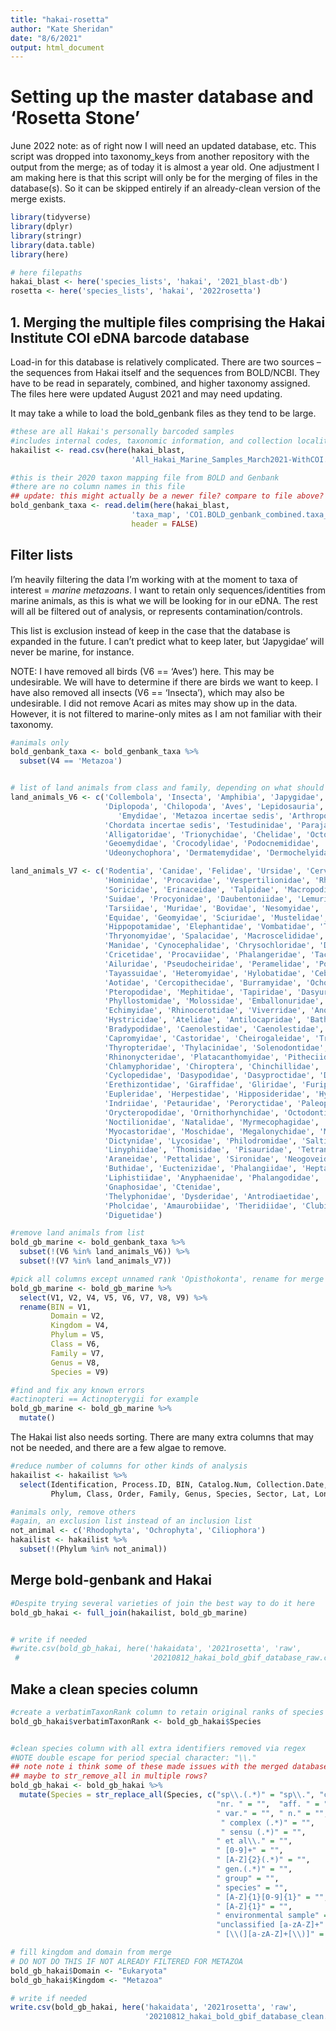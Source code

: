 ```yaml
---
title: "hakai-rosetta"
author: "Kate Sheridan"
date: "8/6/2021"
output: html_document
---
```


# Setting up the master database and 'Rosetta Stone'

June 2022 note: as of right now I will need an updated database, etc. This script was dropped into taxonomy_keys from another repository with the output from the merge; as of today it is almost a year old. 
One adjustment I am making here is that this script will only be for the merging of files in the database(s). So it can be skipped entirely if an already-clean version of the merge exists.


```r
library(tidyverse)
library(dplyr)
library(stringr)
library(data.table)
library(here)

# here filepaths
hakai_blast <- here('species_lists', 'hakai', '2021_blast-db')
rosetta <- here('species_lists', 'hakai', '2022rosetta')
```

## 1. Merging the multiple files comprising the Hakai Institute COI eDNA barcode database


Load-in for this database is relatively complicated. There are two sources -- the sequences from Hakai itself and the sequences from BOLD/NCBI. They have to be read in separately, combined, and higher taxonomy assigned. The files here were updated August 2021 and may need updating.

It may take a while to load the bold_genbank files as they tend to be large.

```r
#these are all Hakai's personally barcoded samples
#includes internal codes, taxonomic information, and collection locality
hakailist <- read.csv(here(hakai_blast,
                           'All_Hakai_Marine_Samples_March2021-WithCOI.csv'))

#this is their 2020 taxon mapping file from BOLD and Genbank
#there are no column names in this file
## update: this might actually be a newer file? compare to file above?
bold_genbank_taxa <- read.delim(here(hakai_blast,
                           'taxa_map', 'CO1.BOLD_genbank_combined.taxa_map.w_hakai_barcodes.sunday_lab.txt'),
                           header = FALSE)
```

## Filter lists

I'm heavily filtering the data I'm working with at the moment to taxa of interest = *marine metazoans*. I want to retain only sequences/identities from marine animals, as this is what we will be looking for in our eDNA. The rest will all be filtered out of analysis, or represents contamination/controls.

This list is exclusion instead of keep in the case that the database is expanded in the future. I can't predict what to keep later, but 'Japygidae' will never be marine, for instance.

NOTE: I have removed all birds (V6 == 'Aves') here. This may be undesirable. We will have to determine if there are birds we want to keep. I have also removed all insects (V6 == 'Insecta'), which may also be undesirable. I did not remove Acari as mites may show up in the data. However, it is not filtered to marine-only mites as I am not familiar with their taxonomy.

```r
#animals only
bold_genbank_taxa <- bold_genbank_taxa %>%
  subset(V4 == 'Metazoa')


# list of land animals from class and family, depending on what should be removed
land_animals_V6 <- c('Collembola', 'Insecta', 'Amphibia', 'Japygidae',
                     'Diplopoda', 'Chilopoda', 'Aves', 'Lepidosauria', 'Kinosternidae',
                     	'Emydidae', 'Metazoa incertae sedis', 'Arthropoda incertae sedis',
                     'Chordata incertae sedis', 'Testudinidae', 'Parajapygidae',
                     'Alligatoridae', 'Trionychidae', 'Chelidae', 'Octostigmatidae',
                     'Geoemydidae', 'Crocodylidae', 'Podocnemididae', 'Pelomedusidae',
                     'Udeonychophora', 'Dermatemydidae', 'Dermochelyidae', 'Chelydridae')

land_animals_V7 <- c('Rodentia', 'Canidae', 'Felidae', 'Ursidae', 'Cervidae',
                     'Hominidae', 'Procavidae', 'Vespertilionidae', 'Rhinolophidae',
                     'Soricidae', 'Erinaceidae', 'Talpidae', 'Macropodidae', 
                     'Suidae', 'Procyonidae', 'Daubentoniidae', 'Lemuridae', 
                     'Tarsiidae', 'Muridae', 'Bovidae', 'Nesomyidae', 'Camelidae',
                     'Equidae', 'Geomyidae', 'Sciuridae', 'Mustelidae', 'Caviidae',
                     'Hippopotamidae', 'Elephantidae', 'Vombatidae', 'Tenrecidae',
                     'Thryonomyidae', 'Spalacidae', 'Macroscelididae', 'Tupaiidae', 
                     'Manidae', 'Cynocephalidae', 'Chrysochloridae', 'Didelphidae',
                     'Cricetidae', 'Procaviidae', 'Phalangeridae', 'Tachyglossidae',
                     'Ailuridae', 'Pseudocheiridae', 'Peramelidae', 'Potoroidae', 
                     'Tayassuidae', 'Heteromyidae', 'Hylobatidae', 'Cebidae', 'Galagidae',
                     'Aotidae', 'Cercopithecidae', 'Burramyidae', 'Ochotonidae',
                     'Pteropodidae', 'Mephitidae', 'Tapiridae', 'Dasyuridae',
                     'Phyllostomidae', 'Molossidae', 'Emballonuridae', 'Mormoopidae',
                     'Echimyidae', 'Rhinocerotidae', 'Viverridae', 'Anomaluridae',
                     'Hystricidae', 'Atelidae', 'Antilocapridae', 'Bathyergidae',
                     'Bradypodidae', 'Caenolestidae', 'Caenolestidae', 'Calomyscidae',
                     'Capromyidae', 'Castoridae', 'Cheirogaleidae', 'Tragulidae',
                     'Thyropteridae', 'Thylacinidae', 'Solenodontidae', 'Rhinopomatidae',
                     'Rhinonycteridae', 'Platacanthomyidae', 'Pitheciidae', 'Ctenomyidae',
                     'Chlamyphoridae', 'Chiroptera', 'Chinchillidae', 'Cuniculidae',
                     'Cyclopedidae', 'Dasypodidae', 'Dasyproctidae', 'Dipodidae',
                     'Erethizontidae', 'Giraffidae', 'Gliridae', 'Furipteridae',
                     'Eupleridae', 'Herpestidae', 'Hipposideridae', 'Hyaenidae',
                     'Indriidae', 'Petauridae', 'Peroryctidae', 'Paleopropithecidae',
                     'Orycteropodidae', 'Ornithorhynchidae', 'Octodontidae', 'Nycteridae',
                     'Noctilionidae', 'Natalidae', 'Myrmecophagidae', 'Nandiniidae',
                     'Myocastoridae', 'Moschidae', 'Megalonychidae', 'Mammalia incertae sedis',
                     'Dictynidae', 'Lycosidae', 'Philodromidae', 'Salticidae', 'Tetragnathidae',
                     'Linyphiidae', 'Thomisidae', 'Pisauridae', 'Tetranychidae', 'Agelenidae',
                     'Araneidae', 'Pettalidae', 'Sironidae', 'Neogoveidae', 'Troglosironidae',
                     'Buthidae', 'Euctenizidae', 'Phalangiidae', 'Heptathelidae',
                     'Liphistiidae', 'Anyphaenidae', 'Phalangodidae', 'Epedanidae',
                     'Gnaphosidae', 'Ctenidae',
                     'Thelyphonidae', 'Dysderidae', 'Antrodiaetidae', 'Stylocellidae',
                     'Pholcidae', 'Amaurobiidae', 'Theridiidae', 'Clubionidae', 'Miturgidae',
                     'Diguetidae')

#remove land animals from list
bold_gb_marine <- bold_genbank_taxa %>%
  subset(!(V6 %in% land_animals_V6)) %>%
  subset(!(V7 %in% land_animals_V7))

#pick all columns except unnamed rank 'Opisthokonta', rename for merge
bold_gb_marine <- bold_gb_marine %>%
  select(V1, V2, V4, V5, V6, V7, V8, V9) %>%
  rename(BIN = V1,
         Domain = V2,
         Kingdom = V4,
         Phylum = V5,
         Class = V6,
         Family = V7,
         Genus = V8,
         Species = V9)

#find and fix any known errors
#actinopteri == Actinopterygii for example
bold_gb_marine <- bold_gb_marine %>%
  mutate()

```

The Hakai list also needs sorting. There are many extra columns that may not be needed, and there are a few algae to remove.

```r
#reduce number of columns for other kinds of analysis
hakailist <- hakailist %>%
  select(Identification, Process.ID, BIN, Catalog.Num, Collection.Date,
         Phylum, Class, Order, Family, Genus, Species, Sector, Lat, Lon)

#animals only, remove others
#again, an exclusion list instead of an inclusion list
not_animal <- c('Rhodophyta', 'Ochrophyta', 'Ciliophora')
hakailist <- hakailist %>%
  subset(!(Phylum %in% not_animal))
```

## Merge bold-genbank and Hakai

```r
#Despite trying several varieties of join the best way to do it here
bold_gb_hakai <- full_join(hakailist, bold_gb_marine)


# write if needed
#write.csv(bold_gb_hakai, here('hakaidata', '2021rosetta', 'raw',
 #                             '20210812_hakai_bold_gbif_database_raw.csv'))

```

## Make a clean species column

```r
#create a verbatimTaxonRank column to retain original ranks of species
bold_gb_hakai$verbatimTaxonRank <- bold_gb_hakai$Species


#clean species column with all extra identifiers removed via regex
#NOTE double escape for period special character: "\\."
## note note i think some of these made issues with the merged database; I need to rewrite this call
## maybe to str_remove_all in multiple rows?
bold_gb_hakai <- bold_gb_hakai %>%
  mutate(Species = str_replace_all(Species, c("sp\\.(.*)" = "sp\\.", "cf. " = "",
                                              "nr. " = "",  "aff. " = "",
                                              " var." = "", " n." = "",
                                               " complex (.*)" = "",
                                               " sensu (.*)" = "",
                                              " et al\\." = "",
                                              " [0-9]+" = "",
                                              " [A-Z]{2}(.*)" = "",
                                              " gen.(.*)" = "",
                                              " group" = "",
                                              " species" = "",
                                              " [A-Z]{1}[0-9]{1}" = "",
                                              " [A-Z]{1}" = "",
                                              " environmental sample" = "",
                                              "unclassified [a-zA-Z]+" = "",
                                              " [\\(][a-zA-Z]+[\\)]" = "")))

# fill kingdom and domain from merge
# DO NOT DO THIS IF NOT ALREADY FILTERED FOR METAZOA
bold_gb_hakai$Domain <- "Eukaryota"
bold_gb_hakai$Kingdom <- "Metazoa"
```

```r
# write if needed
write.csv(bold_gb_hakai, here('hakaidata', '2021rosetta', 'raw', 
                              '20210812_hakai_bold_gbif_database_clean.csv'))

```
